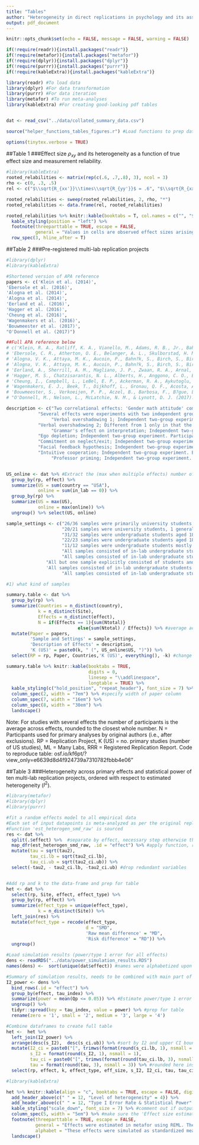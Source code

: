 ```yaml
---
title: "Tables"
author: "Heterogeneity in direct replications in psychology and its association with effect size"
output: pdf_document
---
```


```r
knitr::opts_chunk$set(echo = FALSE, message = FALSE, warning = FALSE)
```

```r
if(!require(readr)){install.packages("readr")}
if(!require(metafor)){install.packages("metafor")}
if(!require(dplyr)){install.packages("dplyr")}
if(!require(purrr)){install.packages("purrr")}
if(!require(kableExtra)){install.packages("kableExtra")}

library(readr) #To load data
library(dplyr) #For data transformation
library(purrr) #For data iteration
library(metafor) #To run meta-analyses
library(kableExtra) #For creating good-looking pdf tables


dat <- read_csv("../data/collated_summary_data.csv")

source("helper_functions_tables_figures.r") #Load functions to prep data for figures
```

```r
options(tinytex.verbose = TRUE)
```
##Table 1
###Effect size $\rho_{xy}$ and its heterogeneity as a function of true effect size and measurement reliability.  
```r
#library(kableExtra)
rooted_relabilities <- matrix(rep(c(.6, .7,.8), 3), ncol = 3)
rho <- c(0, .3, .5)
rel <- c("$\\sqrt{R_{xx'}}\\times\\sqrt{R_{yy'}}$ = .6", "$\\sqrt{R_{xx'}}\\times\\sqrt{R_{yy'}}$ = .7", "$\\sqrt{R_{xx'}}\\times\\sqrt{R_{yy'}}$ = .8")

rooted_relabilities <- sweep(rooted_relabilities, 2, rho, "*")
rooted_relabilities <- data.frame(rel, rooted_relabilities)

rooted_relabilities %>% knitr::kable(booktabs = T, col.names = c("", "$\\rho_{xy}$ = 0", "$\\rho_{xy}$ = .3", "$\\rho_{xy}$ = .5"), escape = FALSE, digits = 2) %>% 
  kable_styling(position = "left") %>% 
  footnote(threeparttable = TRUE, escape = FALSE,
           general = "Values in cells are observed effect sizes arising from the true effect size $\\\\rho_{xy}$ and measurement reliabilites $\\\\sqrt{R_{xx'}}\\\\times\\\\sqrt{R_{yy'}}$ when sample size is infinite. Code to reproduce table: osf.io/kf6pt/?view_only=e6639d8d4f924739a7310782fbbb4e06") %>% 
  row_spec(3, hline_after = T)

```


##Table 2
###Pre-registered multi-lab replication projects
```r
#library(dplyr)
#library(kableExtra)

#Shortened version of APA reference
papers <- c('Klein et al. (2014)', 
'Ebersole et al. (2016)',
'Alogna et al. (2014)',
'Alogna et al. (2014)',
'Eerland et al. (2016)',
'Hagger et al. (2016)',
'Cheung et al. (2016)',
'Wagenmakers et al. (2016)',
'Bouwmeester et al. (2017)',
"O'Donnell et al. (2017)")

##Full APA reference below
# c('Klein, R. A., Ratliff, K. A., Vianello, M., Adams, R. B., Jr., Bahn?k, S., Bernstein, M. J., . . . Nosek, B. A. (2014). Investigating variation in replicability: A "many labs" replication project. Social Psychology, 45(3), 142-152.', 
# 'Ebersole, C. R., Atherton, O. E., Belanger, A. L., Skulborstad, H. M., Allen, J. M., Banks, J. B., ... & Brown, E. R. (2016). Many Labs 3: Evaluating participant pool quality across the academic semester via replication. Journal of Experimental Social Psychology, 67, 68-82.',
# 'Alogna, V. K., Attaya, M. K., Aucoin, P., Bahn?k, S., Birch, S., Birt, A. R., ... & Buswell, K. (2014). Registered replication report: Schooler and engstler-schooler (1990). Perspectives on Psychological Science, 9(5), 556-578.',
# 'Alogna, V. K., Attaya, M. K., Aucoin, P., Bahn?k, S., Birch, S., Birt, A. R., ... & Buswell, K. (2014). Registered replication report: Schooler and engstler-schooler (1990). Perspectives on Psychological Science, 9(5), 556-578.',
# 'Eerland, A., Sherrill, A. M., Magliano, J. P., Zwaan, R. A., Arnal, J. D., Aucoin, P., ... & Crocker, C. (2016). Registered replication report: Hart & Albarrac?n (2011). Perspectives on Psychological Science, 11(1), 158-171.',
# 'Hagger, M. S., Chatzisarantis, N. L., Alberts, H., Anggono, C. O., Batailler, C., Birt, A. R., ... & Calvillo, D. P. (2016). A multilab preregistered replication of the ego-depletion effect. Perspectives on Psychological Science, 11(4), 546-573.',
# 'Cheung, I., Campbell, L., LeBel, E. P., Ackerman, R. A., Aykutoglu, B., Bahn?k, S., ... & Carcedo, R. J. (2016). Registered Replication Report: Study 1 from Finkel, Rusbult, Kumashiro, & Hannon (2002). Perspectives on Psychological Science, 11(5), 750-764.',
# 'Wagenmakers, E. J., Beek, T., Dijkhoff, L., Gronau, Q. F., Acosta, A., Adams Jr, R. B., ... & Bulnes, L. C. (2016). Registered Replication Report: Strack, Martin, & Stepper (1988). Perspectives on Psychological Science, 11(6), 917-928.',
# 'Bouwmeester, S., Verkoeijen, P. P., Aczel, B., Barbosa, F., B?gue, L., Bra?as-Garza, P., ... & Evans, A. M. (2017). Registered Replication Report: Rand, Greene, and Nowak (2012). Perspectives on Psychological Science, 12(3), 527-542.',
# "O'Donnell, M., Nelson, L., McLatchie, N. M., & Lynott, D. J. (2017). Registered Replication Report: Dijksterhuis & van Knippenberg (1998): Multilab direct replication of: A variant of study 4 from Dijksterhuis, A., & van Knippenberg, A.(1998). The relation between perception and behavior, or how to win a game of trivial pursuit. Journal of personality and social psychology. Perspectives on Psychological Science."

description <- c("Two correlational effects: 'Gender math attitude' compared implicit attitudes (IAT) towards math between genders and 'IAT correlation math' correlated implicit attitudes with self-reported measures. The remainder were experiments with two independent groups. The groups were primed in some way (Anchoring 1-4; low vs. high category scales; norm of reciprocity; flag priming; currency priming), asked to imagine slightly different situations (Sunk costs; gain vs. loss framing; gambler's fallacy; imagined contact) or asked their agreement with statements presented differently (Allowed vs. forbidden; quote attribution). ", #ML1
            "Several effects were experiments with two independent groups. The groups were either primed in some way (Power and perspective; warmth perceptions; subjective distance interaction), saw slightly different statements (Elaboration likelihood interaction; credentials interaction) or experienced different situations (weight embodiment). Examined interactions were between treatment conditions and participant characteristics. One priming effect (metaphor) compared two treatment groups with a control. One effect was correlational: 'persistence and conscientiousness' was measured by an unsolvable anagram task and self-report respectively. The Stroop task is a within-person experiment with two conditions and the 'Availability' effect asks participants to judge whether some letters are more common in the first or third position.", #ML2
                 "Verbal overshadowing 1; Independent two-group experiment. Participants either described a robber after watching a video or listed countries/capitals and after a filler task attempted to identify the robber in a lineup.", #RRR1
            "Verbal overshadowing 2; Different from 1 only in that the filler task took place before the descriptive task instead of after.", #RRR2
                 "Grammar's effect on interpretation; Independent two-group vignette experiment with three outcome variables. Participants read about actions either described in imperfect or perfect tense and then rated protagonist's intentions (intentionality/intention attribution/detailed processing).", #RRR3
            "Ego depletion; Independent two-group experiment. Participants either assigned to a cognitively demanding task or a neutral, and performance was then measured in a subsequent cognitive task.", #RRR4
            "Commitment on neglect/exit; Independent two-group experiment with two outcome variables. Participants either primed to think about commitment to or independence from partner.", #RRR5
            "Facial feedback hypothesis; Independent two-group experiment. Participants either induced to 'smile' or 'pouth' by holding a pen in their mouth differently and simultaneously rated funniness of cartoons. ", #RRR6
            "Intuitive cooperation; Independent two-group experiment. Economic game with money contribution to a common pool either under time pressure or time delay.",
                 "Professor priming; Independent two-group experiment. Participants primed with either a 'professor' or 'hooligan' stimuli. Outcome was percentage correct trivia answers.") #RRR8


US_online <- dat %>% #Extract the (max when multiple effects) number of US/online labs per RP
  group_by(rp, effect) %>% 
  summarize(US = sum(country == "USA"),
            online = sum(in_lab == 0)) %>% 
  group_by(rp) %>% 
  summarize(US = max(US),
            online = max(online)) %>% 
  ungroup() %>% select(US, online)

sample_settings <- c("26/36 samples were primarily university students, 3 general population and 7 undescribed. 9/36 samples were online, including all the general population ones.", #https://osf.io/g3udn/, ML1
                     "20/21 samples were university students, 1 general population which was also the only online sample.", #Ml3
                     "31/32 samples were undergraduate students aged 18-25, 1 general population which was also the only online sample.", #RRR1
                     "22/23 samples were undergraduate students aged 18-25, 1 general population which was also the only online sample.", #RRR2
                     "11/12 samples were undergraduate students mostly aged 18-25, one of which was online. 1 sample was a broader online sample.", #RRR3
                     "All samples consisted of in-lab undergraduate students", #RRR4
                     "All samples consisted of in-lab undergraduate students aged 18-25", #RRR5
               "All but one sample explicitly consisted of students and all took place in-lab. The last sample was recruited at university grounds.", #RRR6
               'All samples consisted of in-lab undergraduate students aged 18-34.', #RRR7
                     "All samples consisted of in-lab undergraduate students aged 18-25") #RRR8

#1) what kind of samples

summary.table <- dat %>% 
  group_by(rp) %>% 
  summarize(Countries = n_distinct(country),
            k = n_distinct(Site), 
            Effects = n_distinct(effect),
            N = if(Effects == 1){sum(Ntotal)}
                           else{sum(Ntotal) / Effects}) %>% #average across effects
  mutate(Paper = papers,
         'Sample and Settings' = sample_settings,
         'Description of Effects' = description,
         'K (US)' = paste0(k, " (", US_online$US, ")")) %>% 
  select(RP = rp, Paper, Countries,'K (US)', everything(), -k) #change order of columns

summary.table %>% knitr::kable(booktabs = TRUE,
                               digits = 0,
                               linesep = "\\addlinespace",
                               longtable = TRUE) %>% 
  kable_styling(c("hold_position", "repeat_header"), font_size = 7) %>% 
  column_spec(2, width = "7em") %>% #specify width of paper column 
  column_spec(7, width = "16em") %>% 
  column_spec(8, width = "30em") %>% 
  landscape()
```
Note: For studies with several effects the number of participants is the average across effects, rounded to the closest whole number. N = Participants used for primary analyses by original authors (i.e., after exclusions). RP = Replication Project, K (US) = no. primary studies (number of US studies), ML = Many Labs, RRR = Registered Replication Report. Code to reproduce table: osf.io/kf6pt/?view_only=e6639d8d4f924739a7310782fbbb4e06"

##Table 3
###Heterogeneity across primary effects and statistical power of ten multi-lab replication projects, ordered with respect to estimated heterogeneity ($I^2$).
```r
#library(metafor)
#library(dplyr)
#library(purrr)

#fit a random effects model to all empirical data
#Each set of input datapoints is meta-analyzed as per the original replication project
#Function 'est_heterogen_smd_raw' is sourced
res <- dat %>% 
  split(.$effect) %>%  #separate by effect, necessary step otherwise the function is applied overall
  map_dfr(est_heterogen_smd_raw, .id = "effect") %>% #apply function, rbind results into dataframe ('dfr'), make sure purrr is up to date
  mutate(tau = sqrt(tau2),
         tau_ci.lb = sqrt(tau2_ci.lb),
         tau_ci.ub = sqrt(tau2_ci.ub)) %>% 
  select(-tau2, - tau2_ci.lb, -tau2_ci.ub) #drop redundant variables


#Add rp and k to the data-frame and prep for table
het <- dat %>% 
  select(rp, Site, effect, effect_type) %>% 
  group_by(rp, effect) %>% 
  summarize(effect_type = unique(effect_type),
            k = n_distinct(Site)) %>% 
  left_join(res) %>% 
  mutate(effect_type = recode(effect_type, 
                              d = "SMD",
                              'Raw mean difference' = "MD",
                              'Risk difference' = "RD")) %>% 
  ungroup()

#Load simulation results (power/type 1 error for all effects)
dens <- readRDS("../data/power_simulation_results.RDS")
names(dens) <-  sort(unique(dat$effect)) #names were alphabetized upon splitting in simulation so must sort

#Summary of simulation results, needs to be combined with main part of table
I2_power <- dens %>% 
  bind_rows(.id = "effect") %>% 
  group_by(effect, tau_index) %>% 
  summarize(power = mean(Qp <= 0.05)) %>% #Estimate power/type 1 error for each tau level and effect
  ungroup() %>% 
  tidyr::spread(key = tau_index, value = power) %>% #prep for table
  rename(zero = '1', small = '2', medium = '3', large = '4')

#Combine dataframes to create full table
het <-  het %>% 
  left_join(I2_power) %>% 
  arrange(desc(s_I2),  desc(s_ci.ub)) %>% #sort by I2 and upper CI bound
  mutate(I2_ci = paste0("[", trimws(format(round(s_ci.lb, 1), nsmall = 1)), ", ", trimws(format(round(s_ci.ub, 1), nsmall = 1)), "]"), #Round and put confidence interval between brackets, e.g., [0, 0.41]
         s_I2 = format(round(s_I2, 1), nsmall = 1),
         tau_ci = paste0("[", trimws(format(round(tau_ci.lb, 3), nsmall = 3)), ", ", trimws(format(round(tau_ci.ub, 3), nsmall = 3)), "]"),
         tau = format(round(tau, 3), nsmall = 3)) %>% #rounded here instead of in table function because should have 4 digits
  select(rp, effect, k, effect_type, eff_size, s_I2, I2_ci, tau, tau_ci, zero, small, medium, large)

```


```r
#library(kableExtra)

het %>% knitr::kable(align = "c", booktabs = TRUE, escape = FALSE, digits = 2, col.names = c("RP", "Effect", "K", "Effect type", "Effect size estimate",  "$I^2$(\\%)", "$I^2$ 95\\% CI", "$\\tau$", "$\\tau$ 95\\% CI", "Zero", "Small", "Medium", "Large")) %>% 
  add_header_above(c(" " = 12, "Level of heterogeneity" = 4)) %>% 
  add_header_above(c(" " = 12, "Type I Error Rate & Statistical Power" = 4)) %>% 
  kable_styling("scale_down", font_size = 7) %>% #comment out if outputting html file
  column_spec(5, width = "5em") %>% #make sure the 'Effect size estimate' header is wrapped 
  footnote(threeparttable = TRUE, escape = FALSE,
           general = "Effects were estimated in metafor using REML. The following effects are odds ratios transformed into standardized mean differences: 'Allowed vs. forbidden', 'Gain vs. loss framing', 'Norm of reciprocity', 'Low vs. high category scales'. RP = Replication Project, K = no. primary studies, tau = between studies standard deviation, CI = confidence intervals. Statistical power and type I error rates were simulated, where Zero = simulated type 1 error, and the other headers represent simulated power under small/medium/large heterogeneity ($I^2$ = 25/50/75\\\\%) respectively. SMD = Standardized Mean difference (Hedge's g), MD = Mean Difference, RD = Risk Difference, r = correlation. Code to reproduce table: osf.io/kf6pt/?view_only=e6639d8d4f924739a7310782fbbb4e06",
           alphabet = "These effects were simulated as standardized mean differences") %>% 
  landscape()


```


